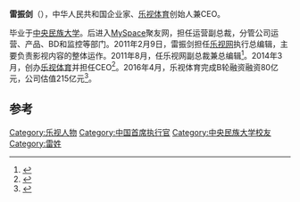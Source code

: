 '''雷振剑'''（{{bd|1981年||}}），中华人民共和国企业家、[[乐视体育|乐视体育]]创始人兼CEO。

毕业于[[中央民族大学|中央民族大学]]。后进入[[MySpace|MySpace]]聚友网，担任运营副总裁，分管公司运营、产品、BD和监控等部门。2011年2月9日，雷振剑担任[[乐视网|乐视网]]执行总编辑，主要负责影视内容的整体运作。2011年8月，任乐视网副总裁兼总编辑<ref>{{cite news|title=体育产业标杆 乐视体育CEO雷振剑｜全球体育产业领袖一期校友风采|url=http://sports.sohu.com/20161203/n474805548.shtml|accessdate=2017-01-05|agency=搜狐体育}}</ref>。2014年3月，创办[[乐视体育|乐视体育]]并担任CEO<ref>{{cite news|title=雷振剑获“体育最具影响力商界人物”大奖|url=http://sports.163.com/16/1213/19/C86KE8PN00050A3F.html|accessdate=2017-01-05|agency=网易体育|date=2016-12-13}}</ref>。2016年4月，乐视体育完成B轮融资融资80亿元，公司估值215亿元<ref>{{cite news|title=乐视体育成功B轮融资80亿元 估值已达215亿|url=http://finance.sina.com.cn/roll/2016-04-12/doc-ifxrcuyk2778534.shtml|accessdate=2017-01-05|agency=中国经济网|date=2016年4月12日|archive-date=2016-04-21|archive-url=https://web.archive.org/web/20160421111247/http://finance.sina.com.cn/roll/2016-04-12/doc-ifxrcuyk2778534.shtml|dead-url=no}}</ref>。

==参考==
{{reflist}}
{{乐视}}

{{DEFAULTSORT:L}}
[[Category:乐视人物|Category:乐视人物]]
[[Category:中国首席执行官|Category:中国首席执行官]]
[[Category:中央民族大学校友|Category:中央民族大学校友]]
[[Category:雷姓|Category:雷姓]]